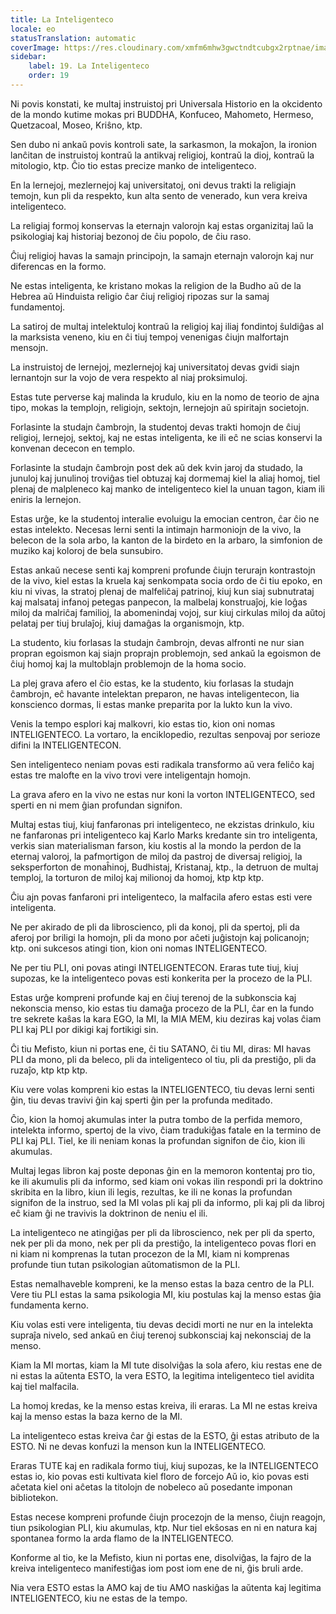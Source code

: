 ```yaml
---
title: La Inteligenteco
locale: eo
statusTranslation: automatic
coverImage: https://res.cloudinary.com/xmfm6mhw3gwctndtcubgx2rptnae/image/upload/v1740337243/small_cover_educacion_fundamental_a051170f1c.webp
sidebar:
    label: 19. La Inteligenteco
    order: 19
---
```

Ni povis konstati, ke multaj instruistoj pri Universala Historio en la okcidento de la mondo kutime mokas pri BUDDHA, Konfuceo, Mahometo, Hermeso, Quetzacoal, Moseo, Kriŝno, ktp.

Sen dubo ni ankaŭ povis kontroli sate, la sarkasmon, la mokaĵon, la ironion lanĉitan de instruistoj kontraŭ la antikvaj religioj, kontraŭ la dioj, kontraŭ la mitologio, ktp. Ĉio tio estas precize manko de inteligenteco.

En la lernejoj, mezlernejoj kaj universitatoj, oni devus trakti la religiajn temojn, kun pli da respekto, kun alta sento de venerado, kun vera kreiva inteligenteco.

La religiaj formoj konservas la eternajn valorojn kaj estas organizitaj laŭ la psikologiaj kaj historiaj bezonoj de ĉiu popolo, de ĉiu raso.

Ĉiuj religioj havas la samajn principojn, la samajn eternajn valorojn kaj nur diferencas en la formo.

Ne estas inteligenta, ke kristano mokas la religion de la Budho aŭ de la Hebrea aŭ Hinduista religio ĉar ĉiuj religioj ripozas sur la samaj fundamentoj.

La satiroj de multaj intelektuloj kontraŭ la religioj kaj iliaj fondintoj ŝuldiĝas al la marksista veneno, kiu en ĉi tiuj tempoj venenigas ĉiujn malfortajn mensojn.

La instruistoj de lernejoj, mezlernejoj kaj universitatoj devas gvidi siajn lernantojn sur la vojo de vera respekto al niaj proksimuloj.

Estas tute perverse kaj malinda la krudulo, kiu en la nomo de teorio de ajna tipo, mokas la templojn, religiojn, sektojn, lernejojn aŭ spiritajn societojn.

Forlasinte la studajn ĉambrojn, la studentoj devas trakti homojn de ĉiuj religioj, lernejoj, sektoj, kaj ne estas inteligenta, ke ili eĉ ne scias konservi la konvenan dececon en templo.

Forlasinte la studajn ĉambrojn post dek aŭ dek kvin jaroj da studado, la junuloj kaj junulinoj troviĝas tiel obtuzaj kaj dormemaj kiel la aliaj homoj, tiel plenaj de malpleneco kaj manko de inteligenteco kiel la unuan tagon, kiam ili eniris la lernejon.

Estas urĝe, ke la studentoj interalie evoluigu la emocian centron, ĉar ĉio ne estas intelekto. Necesas lerni senti la intimajn harmoniojn de la vivo, la belecon de la sola arbo, la kanton de la birdeto en la arbaro, la simfonion de muziko kaj koloroj de bela sunsubiro.

Estas ankaŭ necese senti kaj kompreni profunde ĉiujn terurajn kontrastojn de la vivo, kiel estas la kruela kaj senkompata socia ordo de ĉi tiu epoko, en kiu ni vivas, la stratoj plenaj de malfeliĉaj patrinoj, kiuj kun siaj subnutrataj kaj malsataj infanoj petegas panpecon, la malbelaj konstruaĵoj, kie loĝas miloj da malriĉaj familioj, la abomenindaj vojoj, sur kiuj cirkulas miloj da aŭtoj pelataj per tiuj brulaĵoj, kiuj damaĝas la organismojn, ktp.

La studento, kiu forlasas la studajn ĉambrojn, devas alfronti ne nur sian propran egoismon kaj siajn proprajn problemojn, sed ankaŭ la egoismon de ĉiuj homoj kaj la multoblajn problemojn de la homa socio.

La plej grava afero el ĉio estas, ke la studento, kiu forlasas la studajn ĉambrojn, eĉ havante intelektan preparon, ne havas inteligentecon, lia konscienco dormas, li estas manke preparita por la lukto kun la vivo.

Venis la tempo esplori kaj malkovri, kio estas tio, kion oni nomas INTELIGENTECO. La vortaro, la enciklopedio, rezultas senpovaj por serioze difini la INTELIGENTECON.

Sen inteligenteco neniam povas esti radikala transformo aŭ vera feliĉo kaj estas tre malofte en la vivo trovi vere inteligentajn homojn.

La grava afero en la vivo ne estas nur koni la vorton INTELIGENTECO, sed sperti en ni mem ĝian profundan signifon.

Multaj estas tiuj, kiuj fanfaronas pri inteligenteco, ne ekzistas drinkulo, kiu ne fanfaronas pri inteligenteco kaj Karlo Marks kredante sin tro inteligenta, verkis sian materialisman farson, kiu kostis al la mondo la perdon de la eternaj valoroj, la pafmortigon de miloj da pastroj de diversaj religioj, la seksperforton de monaĥinoj, Budhistaj, Kristanaj, ktp., la detruon de multaj temploj, la torturon de miloj kaj milionoj da homoj, ktp ktp ktp.

Ĉiu ajn povas fanfaroni pri inteligenteco, la malfacila afero estas esti vere inteligenta.

Ne per akirado de pli da libroscienco, pli da konoj, pli da spertoj, pli da aferoj por briligi la homojn, pli da mono por aĉeti juĝistojn kaj policanojn; ktp. oni sukcesos atingi tion, kion oni nomas INTELIGENTECO.

Ne per tiu PLI, oni povas atingi INTELIGENTECON. Eraras tute tiuj, kiuj supozas, ke la inteligenteco povas esti konkerita per la procezo de la PLI.

Estas urĝe kompreni profunde kaj en ĉiuj terenoj de la subkonscia kaj nekonscia menso, kio estas tiu damaĝa procezo de la PLI, ĉar en la fundo tre sekrete kaŝas la kara EGO, la MI, la MIA MEM, kiu deziras kaj volas ĉiam PLI kaj PLI por dikigi kaj fortikigi sin.

Ĉi tiu Mefisto, kiun ni portas ene, ĉi tiu SATANO, ĉi tiu MI, diras: MI havas PLI da mono, pli da beleco, pli da inteligenteco ol tiu, pli da prestiĝo, pli da ruzaĵo, ktp ktp ktp.

Kiu vere volas kompreni kio estas la INTELIGENTECO, tiu devas lerni senti ĝin, tiu devas travivi ĝin kaj sperti ĝin per la profunda meditado.

Ĉio, kion la homoj akumulas inter la putra tombo de la perfida memoro, intelekta informo, spertoj de la vivo, ĉiam tradukiĝas fatale en la termino de PLI kaj PLI. Tiel, ke ili neniam konas la profundan signifon de ĉio, kion ili akumulas.

Multaj legas libron kaj poste deponas ĝin en la memoron kontentaj pro tio, ke ili akumulis pli da informo, sed kiam oni vokas ilin respondi pri la doktrino skribita en la libro, kiun ili legis, rezultas, ke ili ne konas la profundan signifon de la instruo, sed la MI volas pli kaj pli da informo, pli kaj pli da libroj eĉ kiam ĝi ne travivis la doktrinon de neniu el ili.

La inteligenteco ne atingiĝas per pli da libroscienco, nek per pli da sperto, nek per pli da mono, nek per pli da prestiĝo, la inteligenteco povas flori en ni kiam ni komprenas la tutan procezon de la MI, kiam ni komprenas profunde tiun tutan psikologian aŭtomatismon de la PLI.

Estas nemalhaveble kompreni, ke la menso estas la baza centro de la PLI. Vere tiu PLI estas la sama psikologia MI, kiu postulas kaj la menso estas ĝia fundamenta kerno.

Kiu volas esti vere inteligenta, tiu devas decidi morti ne nur en la intelekta supraĵa nivelo, sed ankaŭ en ĉiuj terenoj subkonsciaj kaj nekonsciaj de la menso.

Kiam la MI mortas, kiam la MI tute disolviĝas la sola afero, kiu restas ene de ni estas la aŭtenta ESTO, la vera ESTO, la legitima inteligenteco tiel avidita kaj tiel malfacila.

La homoj kredas, ke la menso estas kreiva, ili eraras. La MI ne estas kreiva kaj la menso estas la baza kerno de la MI.

La inteligenteco estas kreiva ĉar ĝi estas de la ESTO, ĝi estas atributo de la ESTO. Ni ne devas konfuzi la menson kun la INTELIGENTECO.

Eraras TUTE kaj en radikala formo tiuj, kiuj supozas, ke la INTELIGENTECO estas io, kio povas esti kultivata kiel floro de forcejo Aŭ io, kio povas esti aĉetata kiel oni aĉetas la titolojn de nobeleco aŭ posedante imponan bibliotekon.

Estas necese kompreni profunde ĉiujn procezojn de la menso, ĉiujn reagojn, tiun psikologian PLI, kiu akumulas, ktp. Nur tiel ekŝosas en ni en natura kaj spontanea formo la arda flamo de la INTELIGENTECO.

Konforme al tio, ke la Mefisto, kiun ni portas ene, disolviĝas, la fajro de la kreiva inteligenteco manifestiĝas iom post iom ene de ni, ĝis bruli arde.

Nia vera ESTO estas la AMO kaj de tiu AMO naskiĝas la aŭtenta kaj legitima INTELIGENTECO, kiu ne estas de la tempo.

